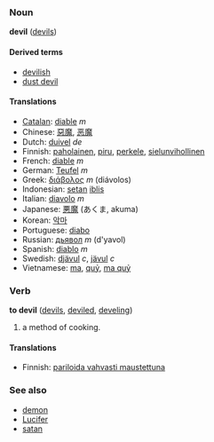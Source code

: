 ===Noun===
'''devil''' ([[devils]])

====Derived terms====
*[[devilish]]
*[[dust devil]]

====Translations====
*[[Catalan]]: [[diable]] ''m''
*Chinese: [[惡魔]], [[恶魔]]
*Dutch: [[duivel]] ''de''
*Finnish: [[paholainen]], [[piru]], [[perkele]], [[sielunvihollinen]]
*French: [[diable]] ''m''
*German: [[Teufel]] ''m''
*Greek: [[διάβολος]] ''m'' (di&aacute;volos)
*Indonesian: [[setan]] [[iblis]]
*Italian: [[diavolo]] ''m''
*Japanese: [[悪魔]] (あくま, akuma)
*Korean: [[악마]]
*Portuguese: [[diabo]]
*Russian: [[дьявол]] ''m'' (d'yavol)
*Spanish: [[diablo]] ''m''
*Swedish: [[djävul]] ''c'', [[jävul]] ''c''
*Vietnamese: [[ma#Vietnamese|ma]], [[quỷ]], [[ma quỷ]]

===Verb===
'''to devil''' ([[devils]], [[deviled]], [[develing]])

# a method of cooking.

====Translations====
*Finnish: [[pariloida vahvasti maustettuna]]

===See also===
*[[demon]]
*[[Lucifer]]
*[[satan]]<!-- capitalisation? -->